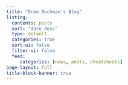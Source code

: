 ```yaml
---
title: "Oren Bochman's Blog"
listing:
  contents: posts
  sort: "date desc"
  type: default
  categories: true
  sort-ui: false
  filter-ui: false
  feed: 
     categories: [news, posts, cheatsheets]
page-layout: full
title-block-banner: true
---
```

